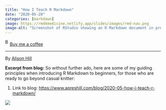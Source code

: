 ```yaml
---
title: "How I Teach R Markdown"
date: "2020-05-28"
categories: [markdown]
image: https://rmd4medicine.netlify.app/slides/images/rmd-nav.png
image-alt: "Screenshot of RStudio showing an R Markdown document in progress. The left pane displays the YAML header with the title Untitled, author Alison Hill, date 8/30/2019, and output format html_document. Below the header, markdown headers ranging from # HEADER 1 to ###### HEADER 6 are listed, with syntax highlighting. A dropdown navigation menu is visible, listing document sections based on the headers. The right pane shows the formatted output with indented headers corresponding to their markdown levels."
---
```


<link href="https://fonts.googleapis.com/css?family=Cookie" rel="stylesheet"><a class="bmc-button" target="_blank" href="https://www.buymeacoffee.com/JoscelinRocha">![Buy me a coffee](https://cdn.buymeacoffee.com/buttons/bmc-new-btn-logo.svg){alt="Buy me a coffee" width="15" height="21"}Buy me a coffee</a>

------------------------------------------------------------------------

By [Alison Hill](https://alison.rbind.io/post/2020-05-28-how-i-teach-r-markdown/)

**Excerpt from blog:** So without further ado, here are some of my guiding principles when introducing R Markdown to beginners, for those who are ready to go beyond casual knitter:

1.  Link to blog: <https://www.apreshill.com/blog/2020-05-how-i-teach-r-markdown/>

![](https://rmd4medicine.netlify.app/slides/images/rmd-nav.png){fig-alt="Screenshot of RStudio showing an R Markdown document in progress. The left pane displays the YAML header with the title \"Untitled\", author \"Alison Hill\", date \"8/30/2019\", and output format \"html_document\". Below the header, markdown headers ranging from # HEADER 1 to ###### HEADER 6 are listed, with syntax highlighting. A dropdown navigation menu is visible, listing document sections based on the headers. The right pane shows the formatted output with indented headers corresponding to their markdown levels."}
